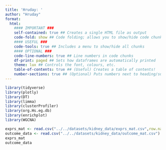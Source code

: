 ```yaml
---
title: 'Hruday: '
author: "Hruday"
format: 
  html: 
    #### IMPORTANT ###
    self-contained: true ## Creates a single HTML file as output
    code-fold: show ## Code folding; allows you to show/hide code chunks
    #### USEFUL ###
    code-tools: true ## Includes a menu to show/hide all chunks
    #### OPTIONAL ###
    code-line-numbers: true ## Line numbers in code chunks
    df-print: paged ## Sets how dataframes are automatically printed
    theme: lux ## Controls the font, colours, etc.
    table-of-contents: true ## (Useful) Creates a table of contents!
    number-sections: true ## (Optional) Puts numbers next to heading/subheadings
---
```


```r
library(tidyverse)  
library(plotly)  
library(DT)  
library(limma)  
library(clusterProfiler)  
library(org.Hs.eg.db)  
library(enrichplot)  
library(WGCNA)
```

```r
exprs_mat <- read.csv("../../datasets/kidney_data/exprs_mat.csv",row.names=1)
outcome_data <- read.csv("../../datasets/kidney_data/outcome_mat.csv")
exprs_mat
outcome_data
```